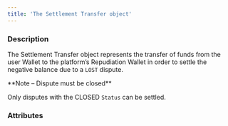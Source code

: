 ```yaml
---
title: 'The Settlement Transfer object'
---
```


  
### Description
The Settlement Transfer object represents the transfer of funds from the user Wallet to the platform’s Repudiation Wallet in order to settle the negative balance due to a `LOST` dispute.  

<Note>  
**Note – Dispute must be closed** 
  
Only disputes with the CLOSED `Status` can be settled.  
</Note>  

### Attributes  

<Id />  

<Tag1 />  

<CreationDate />  

<ResultCode />  

<ResultMessage />  

<DebitedFunds15 />  

<Fees12 />  

<AuthorId1 />  

<CreditedUserId />  

<CreditedFunds3 />  

<Status1 />  

<ExecutionDate />  

<Type />  

<Nature />  

<CreditedWalletId3 />  

<DebitedWalletId />  

<RepudiationId />